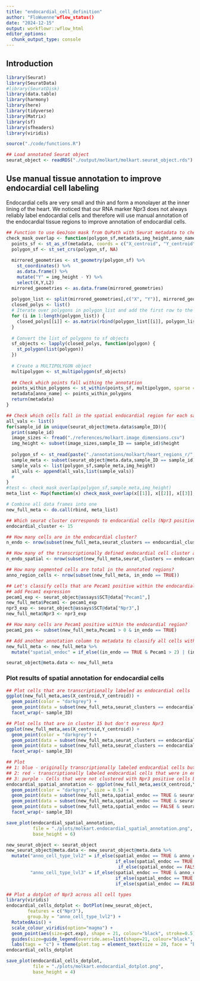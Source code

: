 ```yaml
---
title: "endocardial_cell_definition"
author: "FloWuenne"wflow_status()
date: "2024-12-15"
output: workflowr::wflow_html
editor_options:
  chunk_output_type: console
---
```


## Introduction

```r
library(Seurat)
library(SeuratData)
#library(SeuratDisk)
library(data.table)
library(harmony)
library(here)
library(tidyverse)
library(Matrix)
library(sf)
library(sfheaders)
library(viridis)

source("./code/functions.R")

## Load annotated Seurat object
seurat_object <- readRDS("./output/molkart/molkart.seurat_object.rds")
```

## Use manual tissue annotation to improve endocardial cell labeling

Endocardial cells are very small and thin and form a monolayer at the inner lining of the heart. We noticed that our RNA marker Npr3 does not always reliably label endocardial cells and therefore will use manual annotation of the endocardial tissue regions to improve annotation of endocardial cells.

```r
## Function to use GeoJson mask from QuPath with Seurat metadata to check cell overlap to manual annotation region
check_mask_overlap <- function(polygon_sf,metadata,img_height,anno_name){
  points_sf <- st_as_sf(metadata, coords = c("X_centroid", "Y_centroid"), crs = NA)
  polygon_sf <- st_set_crs(polygon_sf, NA)
  
  mirrored_geometries <- st_geometry(polygon_sf) %>% 
    st_coordinates() %>%
    as.data.frame() %>%
    mutate("Y" = img_height - Y) %>%
    select(X,Y,L2)
  mirrored_geometries <- as.data.frame(mirrored_geometries)
  
  polygon_list <- split(mirrored_geometries[,c("X", "Y")], mirrored_geometries$L2)
  closed_polys <- list()
  # Iterate over polygons in polygon_list and add the first row to the end of each polygon
  for (i in 1:length(polygon_list)) {
    closed_polys[[i]] <- as.matrix(rbind(polygon_list[[i]], polygon_list[[i]][1,]))
  }
  
  # Convert the list of polygons to sf objects
  sf_objects <- lapply(closed_polys, function(polygon) {
    st_polygon(list(polygon))
  })
  
  # Create a MULTIPOLYGON object
  multipolygon <- st_multipolygon(sf_objects)
  
  ## Check which points fall withing the annotation
  points_within_polygons <- st_within(points_sf, multipolygon, sparse = FALSE)
  metadata[anno_name] <- points_within_polygons
  return(metadata)
}
```

```r
## Check which cells fall in the spatial endocardial region for each sample
all_vals <- list()
for(sample_id in unique(seurat_object@meta.data$sample_ID)){
  print(sample_id)
  image_sizes <- fread("./references/molkart.image_dimensions.csv")
  img_height <- subset(image_sizes,sample_ID == sample_id)$height
  
  polygon_sf <- st_read(paste("./annotations/molkart/heart_regions_r/",sample_id,".stack.geojson",sep=""))
  sample_meta <- subset(seurat_object@meta.data,sample_ID == sample_id)
  sample_vals <- list(polygon_sf,sample_meta,img_height)
  all_vals <- append(all_vals,list(sample_vals))
  #
}
#test <- check_mask_overlap(polygon_sf,sample_meta,img_height)
meta_list <- Map(function(x) check_mask_overlap(x[[1]], x[[2]], x[[3]],"in_endo"), all_vals)

# Combine all data frames into one
new_full_meta <- do.call(rbind, meta_list)
```

```r
## Which seurat cluster corresponds to endocardial cells (Npr3 positive)?
endocardial_cluster <- 15

## How many cells are in the endocardial cluster?
n_endo <- nrow(subset(new_full_meta,seurat_clusters == endocardial_cluster))

## How many of the transcriptionally defined endocardial cell cluster are spatially within the endocardium?
n_endo_spatial <- nrow(subset(new_full_meta,seurat_clusters == endocardial_cluster & in_endo == TRUE))

## How many segmented cells are total in the annotated regions?
anno_region_cells <- nrow(subset(new_full_meta, in_endo == TRUE))

## Let's classify cells that are Pecam1 positive within the endocardial region as endocardial (even if they are not Npr3 positive)
## add Pecam1 expression 
pecam1_exp <- seurat_object@assays$SCT@data["Pecam1",]
new_full_meta$Pecam1 <- pecam1_exp
npr3_exp <- seurat_object@assays$SCT@data["Npr3",]
new_full_meta$Npr3 <- npr3_exp

## How many cells are Pecam1 positive within the endocardial region?
pecam1_pos <- subset(new_full_meta,Pecam1 > 0 & in_endo == TRUE)

## Add another annotation column to metadata to classify all cells with Pecam1 > 0 within the endocardial region as endocardial cells
new_full_meta <- new_full_meta %>%
  mutate("spatial_endoc" = if_else((in_endo == TRUE & Pecam1 > 2) | (in_endo == TRUE & seurat_clusters == endocardial_cluster), TRUE,FALSE))

seurat_object@meta.data <- new_full_meta
```

### Plot results of spatial annotation for endocardial cells 

```r
## Plot cells that are transcriptionally labeled as endocardial cells
ggplot(new_full_meta,aes(X_centroid,Y_centroid)) +
  geom_point(color = "darkgrey") +
  geom_point(data = subset(new_full_meta,seurat_clusters == endocardial_cluster),color = "red") +
  facet_wrap(~ sample_ID)

## Plot cells that are in cluster 15 but don't express Npr3
ggplot(new_full_meta,aes(X_centroid,Y_centroid)) +
  geom_point(color = "darkgrey") +
  geom_point(data = subset(new_full_meta,seurat_clusters == endocardial_cluster & Npr3 == 0),color = "red") +
  geom_point(data = subset(new_full_meta,seurat_clusters == endocardial_cluster & Npr3 >  0),color = "blue") +
  facet_wrap(~ sample_ID)

## Plot 
## 1: blue - originally transcriptionally labeled endocardial cells but not in endocardial region. 
## 2: red - transcriptionally labeled endocardial cells that were in endocardial region
## 3: purple - Cells that were not clustered with Npr3 positive cells but spatially fall within endocardium and are Pecam1 or Npr3 positive.
endocardial_spatial_annotation <- ggplot(new_full_meta,aes(X_centroid,Y_centroid)) +
  geom_point(color = "darkgrey", size = 0.5) +
  geom_point(data = subset(new_full_meta,spatial_endoc == TRUE & seurat_clusters == endocardial_cluster),color = "yellow", size = 0.5) +
  geom_point(data = subset(new_full_meta,spatial_endoc == TRUE & seurat_clusters != endocardial_cluster),color = "purple", size = 0.5) +
  geom_point(data = subset(new_full_meta,spatial_endoc == FALSE & seurat_clusters == endocardial_cluster),color = "blue", size = 0.5) +
  facet_wrap(~ sample_ID)

save_plot(endocardial_spatial_annotation,
          file = "./plots/molkart.endocardial_spatial_annotation.png",
          base_height = 6)
```

```r
new_seurat_object <- seurat_object
new_seurat_object@meta.data <- new_seurat_object@meta.data %>%
  mutate("anno_cell_type_lvl2" = if_else(spatial_endoc == TRUE & anno_cell_type_lvl2 == "Endocardial_cells","Endocardial_cells",
                                         if_else(spatial_endoc == TRUE & anno_cell_type_lvl2 != "Endocardial_cells","Endocardial_cells",
                                          if_else(spatial_endoc == FALSE & anno_cell_type_lvl2 == "Endocardial_cells","Endothelial_cells",anno_cell_type_lvl2))),
         "anno_cell_type_lvl3" = if_else(spatial_endoc == TRUE & anno_cell_type_lvl3 == "Endocardial_cells_Npr3","Endocardial_cells_Npr3",
                                         if_else(spatial_endoc == TRUE & anno_cell_type_lvl3 != "Endocardial_cells_Npr3","Endocardial_cells_Npr3",
                                         if_else(spatial_endoc == FALSE & anno_cell_type_lvl3 == "Endocardial_cells_Npr3","Lymphatic_endothelial_cells_Lyve1",anno_cell_type_lvl3))))

## Plot a dotplot of Npr3 across all cell types
library(viridis)
endocardial_cells_dotplot <- DotPlot(new_seurat_object, 
        features = c("Npr3"),
        group.by = "anno_cell_type_lvl2") + 
  RotatedAxis() +
  scale_colour_viridis(option="magma") +
  geom_point(aes(size=pct.exp), shape = 21, colour="black", stroke=0.5) +
  guides(size=guide_legend(override.aes=list(shape=21, colour="black", fill="black"))) + 
  labs(tags = "c") + theme(plot.tag = element_text(size = 20, face = "bold"))
endocardial_cells_dotplot

save_plot(endocardial_cells_dotplot,
          file = "./plots/molkart.endocardial_dotplot.png",
          base_height = 4)
```


